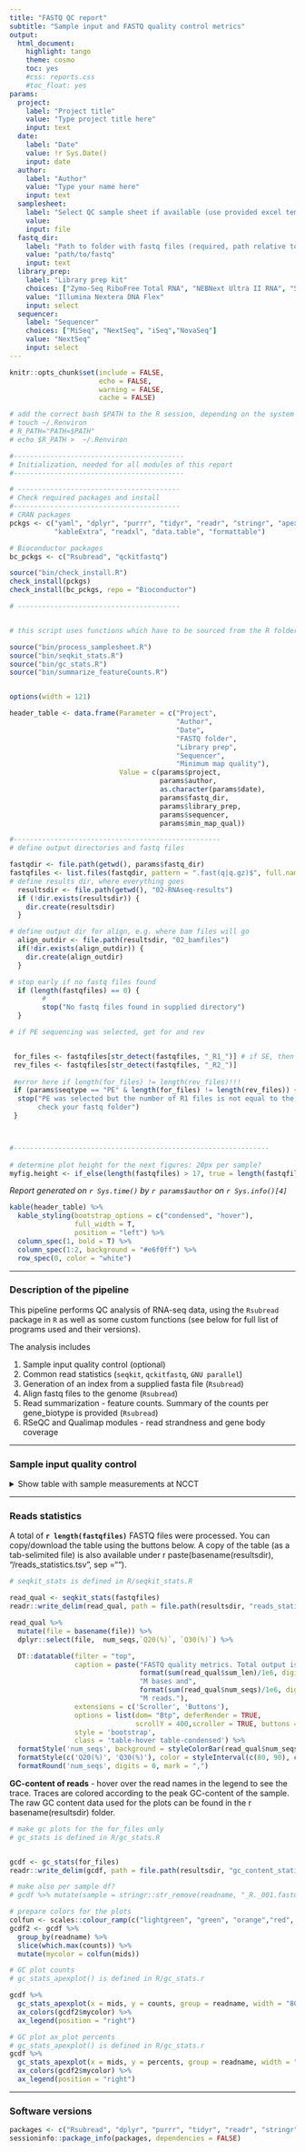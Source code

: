 ```yaml
---
title: "FASTQ QC report"
subtitle: "Sample input and FASTQ quality control metrics"
output:
  html_document:
    highlight: tango
    theme: cosmo
    toc: yes
    #css: reports.css
    #toc_float: yes
params:
  project:
    label: "Project title"
    value: "Type project title here"
    input: text
  date:
    label: "Date"
    value: !r Sys.Date()
    input: date
  author:
    label: "Author"
    value: "Type your name here"
    input: text
  samplesheet:
    label: "Select QC sample sheet if available (use provided excel template)"
    value:
    input: file
  fastq_dir:
    label: "Path to folder with fastq files (required, path relative to current folder)"
    value: "path/to/fastq"
    input: text
  library_prep:
    label: "Library prep kit"
    choices: ["Zymo-Seq RiboFree Total RNA", "NEBNext Ultra II RNA", "Swift", "Illumina Nextera DNA Flex", "Zymo 16S", "Custom amplicon", "Illumina DNA TruSeq"]
    value: "Illumina Nextera DNA Flex"
    input: select
  sequencer:
    label: "Sequencer"
    choices: ["MiSeq", "NextSeq", "iSeq","NovaSeq"]
    value: "NextSeq"
    input: select
---
```



```r
knitr::opts_chunk$set(include = FALSE, 
                      echo = FALSE, 
                      warning = FALSE, 
                      cache = FALSE)

# add the correct bash $PATH to the R session, depending on the system R may not have the correct $PATH
# touch ~/.Renviron 
# R_PATH="PATH=$PATH"  
# echo $R_PATH >  ~/.Renviron

#------------------------------------------
# Initialization, needed for all modules of this report
#------------------------------------------

# ----------------------------------------
# Check required packages and install
#-----------------------------------------
# CRAN packages
pckgs <- c("yaml", "dplyr", "purrr", "tidyr", "readr", "stringr", "apexcharter", "DT", "parallel",
           "kableExtra", "readxl", "data.table", "formattable")

# Bioconductor packages
bc_pckgs <- c("Rsubread", "qckitfastq")

source("bin/check_install.R")
check_install(pckgs)
check_install(bc_pckgs, repo = "Bioconductor")

# ----------------------------------------


# this script uses functions which have to be sourced from the R folder:

source("bin/process_samplesheet.R")
source("bin/seqkit_stats.R")
source("bin/gc_stats.R")
source("bin/summarize_featureCounts.R")


options(width = 121)

header_table <- data.frame(Parameter = c("Project",
                                         "Author",
                                         "Date",
                                         "FASTQ folder",
                                         "Library prep",
                                         "Sequencer",
                                         "Minimum map quality"),
                           Value = c(params$project,
                                     params$author,
                                     as.character(params$date),
                                     params$fastq_dir,
                                     params$library_prep,
                                     params$sequencer,
                                     params$min_map_qual))

#---------------------------------------------------
# define output directories and fastq files

fastqdir <- file.path(getwd(), params$fastq_dir)
fastqfiles <- list.files(fastqdir, pattern = ".fast(q|q.gz)$", full.names = TRUE)
# define results dir, where everything goes
  resultsdir <- file.path(getwd(), "02-RNAseq-results")
  if (!dir.exists(resultsdir)) {
    dir.create(resultsdir)
  }

# define output dir for align, e.g. where bam files will go
  align_outdir <- file.path(resultsdir, "02_bamfiles")
  if(!dir.exists(align_outdir)) {
    dir.create(align_outdir)
  }

# stop early if no fastq files found
  if (length(fastqfiles) == 0) {
        #
        stop("No fastq files found in supplied directory")
  }

# if PE sequencing was selected, get for and rev


 for_files <- fastqfiles[str_detect(fastqfiles, "_R1_")] # if SE, then these are the same as fastqfiles
 rev_files <- fastqfiles[str_detect(fastqfiles, "_R2_")]
 
 #error here if length(for_files) != length(rev_files)!!!
 if (params$seqtype == "PE" & length(for_files) != length(rev_files)) {
  stop("PE was selected but the number of R1 files is not equal to the number of R2 files, 
       check your fastq folder")
 }



#---------------------------------------------------------------
 
# determine plot height for the next figures: 20px per sample?
myfig.height <- if_else(length(fastqfiles) > 17, true = length(fastqfiles)*30, false = 350)

```
*Report generated on `r Sys.time()` by `r params$author` on `r Sys.info()[4]`*



```r

kable(header_table) %>%
  kable_styling(bootstrap_options = c("condensed", "hover"),
                full_width = T,
                position = "left") %>%
  column_spec(1, bold = T) %>%
  column_spec(1:2, background = "#e6f0ff") %>%
  row_spec(0, color = "white")
```


***

### Description of the pipeline

This pipeline performs QC analysis of RNA-seq data, using the `Rsubread` package in `R` as well as some custom functions (see below for full list of programs used and their versions).


The analysis includes

1. Sample input quality control (optional)
2. Common read statistics (`seqkit`, `qckitfastq`, `GNU parallel`)
3. Generation of an index from a supplied fasta file (`Rsubread`)
4. Align fastq files to the genome (`Rsubread`)
5. Read summarization - feature counts. Summary of the counts per gene_biotype is provided (`Rsubread`)
6. RSeQC and Qualimap modules - read strandness and gene body coverage


***

### Sample input quality control


<details>
  <summary>Show table with sample measurements at NCCT</summary>

```r
# readsamplesheet and formatsamplesheet are defined in R/process_samplesheet.R

  if (length(params$samplesheet) == 0) {
    paste("No QC sample sheet provided")
  } else {
    samplesheet <- readsamplesheet(params$samplesheet)
    formatsamplesheet(samplesheet)
  }
```
</details>

***

### Reads statistics

A total of **`r length(fastqfiles)`** FASTQ files were processed.
You can copy/download the table using the buttons below. A copy of the table (as a tab-selimited file) is also available under ` `r paste(basename(resultsdir), "/reads_statistics.tsv", sep ="")` `.

```r
# seqkit_stats is defined in R/seqkit_stats.R

read_qual <- seqkit_stats(fastqfiles)
readr::write_delim(read_qual, path = file.path(resultsdir, "reads_statistics.tsv"))

read_qual %>%
  mutate(file = basename(file)) %>%
  dplyr::select(file,  num_seqs,`Q20(%)`, `Q30(%)`) %>%

  DT::datatable(filter = "top",
                caption = paste("FASTQ quality metrics. Total output is",
                                format(sum(read_qual$sum_len)/1e6, digits = 0, big.mark = ","),
                                "M bases and",
                                format(sum(read_qual$num_seqs)/1e6, digits = 0, big.mark = ","),
                                "M reads."),
                extensions = c('Scroller', 'Buttons'),
                options = list(dom= "Btp", deferRender = TRUE,
                               scrollY = 400,scroller = TRUE, buttons = c('copy', 'csv', 'excel')),
                style = 'bootstrap',
                class = 'table-hover table-condensed') %>%
  formatStyle('num_seqs', background = styleColorBar(read_qual$num_seqs, "lightgreen")) %>%
  formatStyle(c('Q20(%)', 'Q30(%)'), color = styleInterval(c(80, 90), c("red", "orange", "green"))) %>%
  formatRound('num_seqs', digits = 0, mark = ",")

```


**GC-content of reads** - hover over the read names in the legend to see the trace. Traces are colored according to the peak GC-content of the sample. The raw GC content data used for the plots can be found in the ` `r basename(resultsdir)` ` folder.


```r
# make gc plots for the for_files only
# gc_stats is defined in R/gc_stats.R


gcdf <- gc_stats(for_files)
readr::write_delim(gcdf, path = file.path(resultsdir, "gc_content_statistics.tsv"))

# make also per sample df?
# gcdf %>% mutate(sample = stringr::str_remove(readname, "_R._001.fastq.gz"))

# prepare colors for the plots
colfun <- scales::colour_ramp(c("lightgreen", "green", "orange","red", "violet"))
gcdf2 <- gcdf %>%
  group_by(readname) %>%
  slice(which.max(counts)) %>%
  mutate(mycolor = colfun(mids))

```



```r

# GC plot counts
# gc_stats_apexplot() is defined in R/gc_stats.r

gcdf %>%
  gc_stats_apexplot(x = mids, y = counts, group = readname, width = "800", height = "400") %>%
  ax_colors(gcdf2$mycolor) %>%
  ax_legend(position = "right")

```




```r

# GC plot ax_plot percents
# gc_stats_apexplot() is defined in R/gc_stats.r
gcdf %>%
  gc_stats_apexplot(x = mids, y = percents, group = readname, width = "800", height = "400") %>%
  ax_colors(gcdf2$mycolor) %>%
  ax_legend(position = "right")

```



***

### Software versions

```r

packages <- c("Rsubread", "dplyr", "purrr", "tidyr", "readr", "stringr", "apexcharter", "DT", "parallel", "qckitfastq", "kableExtra", "readxl", "data.table")
sessioninfo::package_info(packages, dependencies = FALSE)

```
